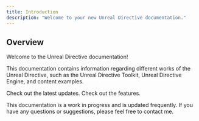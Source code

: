 ```yaml
---
title: Introduction
description: "Welcome to your new Unreal Directive documentation."
---
```


## Overview

Welcome to the Unreal Directive documentation!

This documentation contains information regarding different works of the Unreal Directive, such as the Unreal Directive Toolkit, Unreal Directive Engine, and content examples.

<CardGroup cols={2}>
  <Card
    title="Toolkit"
    icon="pen-to-square"
    href="https://mintlify.com/docs/quickstart"
  >
    Check out the latest updates.
  </Card>
  <Card
    title="Content Examples"
    icon="image"
    href="https://mintlify.com/docs/development"
  >
    Check out the features.
  </Card>
</CardGroup>

This documentation is a work in progress and is updated frequently. If you have any questions or suggestions, please feel free to contact me.
